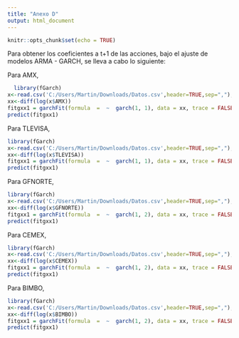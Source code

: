 ---
title: "Anexo D"
output: html_document
---

```{r setup, include=FALSE}
knitr::opts_chunk$set(echo = TRUE)
```

Para obtener los coeficientes a t+1 de las acciones, bajo el ajuste de modelos ARMA - GARCH, se lleva a cabo lo siguiente:

Para AMX,

```{r}
  library(fGarch)
x<-read.csv('C:/Users/Martin/Downloads/Datos.csv',header=TRUE,sep=",");
xx<-diff(log(x$AMX))
fitgxx1 = garchFit(formula  =  ~  garch(1, 1), data = xx, trace = FALSE)  #Se ajusta GARCH11 del portafolio
predict(fitgxx1)
```


Para TLEVISA,

```{r}
library(fGarch)
x<-read.csv('C:/Users/Martin/Downloads/Datos.csv',header=TRUE,sep=",");
xx<-diff(log(x$TLEVISA))
fitgxx1 = garchFit(formula  =  ~  garch(1, 1), data = xx, trace = FALSE)  #Se ajusta GARCH11 del portafolio
predict(fitgxx1)
```


Para GFNORTE,
```{r}
library(fGarch)
x<-read.csv('C:/Users/Martin/Downloads/Datos.csv',header=TRUE,sep=",");
xx<-diff(log(x$GFNORTE))
fitgxx1 = garchFit(formula  =  ~  garch(1, 2), data = xx, trace = FALSE)  #Se ajusta GARCH12 del portafolio
predict(fitgxx1)
```

Para CEMEX,
```{r}
library(fGarch)
x<-read.csv('C:/Users/Martin/Downloads/Datos.csv',header=TRUE,sep=",");
xx<-diff(log(x$CEMEX))
fitgxx1 = garchFit(formula  =  ~  garch(1, 2), data = xx, trace = FALSE)  #Se ajusta GARCH12 del portafolio
predict(fitgxx1)
```


Para BIMBO,
```{r}
library(fGarch)
x<-read.csv('C:/Users/Martin/Downloads/Datos.csv',header=TRUE,sep=",");
xx<-diff(log(x$BIMBO))
fitgxx1 = garchFit(formula  =  ~  garch(1, 2), data = xx, trace = FALSE)  #Se ajusta GARCH12 del portafolio
predict(fitgxx1)
```
